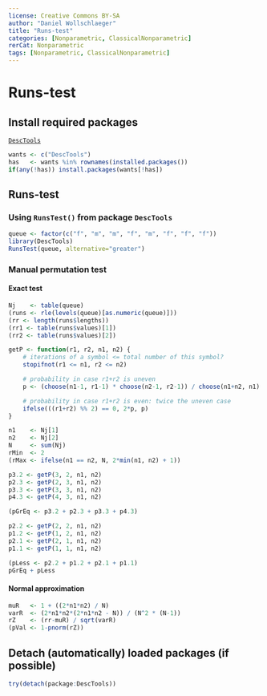 ---
license: Creative Commons BY-SA
author: "Daniel Wollschlaeger"
title: "Runs-test"
categories: [Nonparametric, ClassicalNonparametric]
rerCat: Nonparametric
tags: [Nonparametric, ClassicalNonparametric]
---

Runs-test
=========================

Install required packages
-------------------------

[`DescTools`](https://cran.r-project.org/package=DescTools)

```{r}
wants <- c("DescTools")
has   <- wants %in% rownames(installed.packages())
if(any(!has)) install.packages(wants[!has])
```

Runs-test
-------------------------

### Using `RunsTest()` from package `DescTools`

```{r}
queue <- factor(c("f", "m", "m", "f", "m", "f", "f", "f"))
library(DescTools)
RunsTest(queue, alternative="greater")
```

### Manual permutation test

#### Exact test

```{r}
Nj    <- table(queue)
(runs <- rle(levels(queue)[as.numeric(queue)]))
(rr <- length(runs$lengths))
(rr1 <- table(runs$values)[1])
(rr2 <- table(runs$values)[2])
```

```{r}
getP <- function(r1, r2, n1, n2) {
    # iterations of a symbol <= total number of this symbol?
    stopifnot(r1 <= n1, r2 <= n2)

    # probability in case r1+r2 is uneven
    p <- (choose(n1-1, r1-1) * choose(n2-1, r2-1)) / choose(n1+n2, n1)

    # probability in case r1+r2 is even: twice the uneven case
    ifelse(((r1+r2) %% 2) == 0, 2*p, p)
}
```

```{r}
n1    <- Nj[1]
n2    <- Nj[2]
N     <- sum(Nj)
rMin  <- 2
(rMax <- ifelse(n1 == n2, N, 2*min(n1, n2) + 1))
```

```{r}
p3.2 <- getP(3, 2, n1, n2)
p2.3 <- getP(2, 3, n1, n2)
p3.3 <- getP(3, 3, n1, n2)
p4.3 <- getP(4, 3, n1, n2)
```
```{r}
(pGrEq <- p3.2 + p2.3 + p3.3 + p4.3)
```

```{r}
p2.2 <- getP(2, 2, n1, n2)
p1.2 <- getP(1, 2, n1, n2)
p2.1 <- getP(2, 1, n1, n2)
p1.1 <- getP(1, 1, n1, n2)
```

```{r}
(pLess <- p2.2 + p1.2 + p2.1 + p1.1)
pGrEq + pLess
```

#### Normal approximation

```{r}
muR   <- 1 + ((2*n1*n2) / N)
varR  <- (2*n1*n2*(2*n1*n2 - N)) / (N^2 * (N-1))
rZ    <- (rr-muR) / sqrt(varR)
(pVal <- 1-pnorm(rZ))
```

Detach (automatically) loaded packages (if possible)
-------------------------

```{r}
try(detach(package:DescTools))
```
